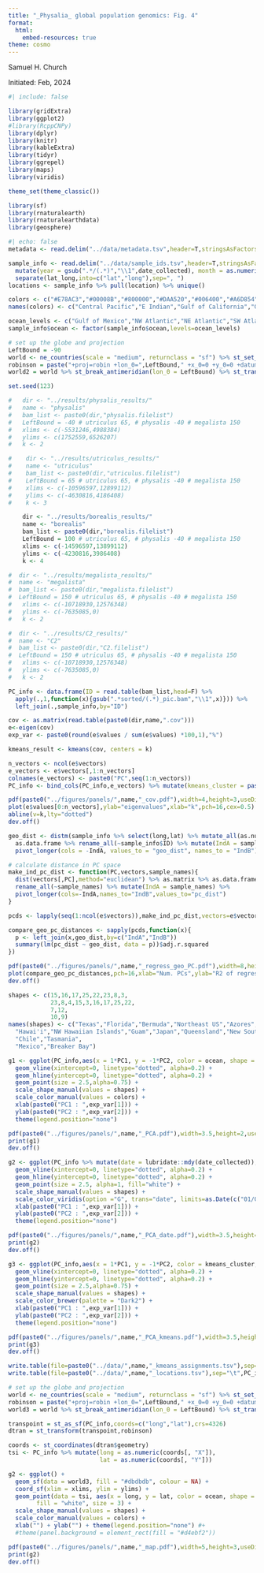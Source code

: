 ```yaml
---
title: "_Physalia_ global population genomics: Fig. 4"
format:
  html:
    embed-resources: true
theme: cosmo
---
```


Samuel H. Church

Initiated: Feb, 2024

```r
#| include: false

library(gridExtra)
library(ggplot2)
#library(RcppCNPy)
library(dplyr)
library(knitr)
library(kableExtra)
library(tidyr)
library(ggrepel)
library(maps)
library(viridis)

theme_set(theme_classic())

library(sf)
library(rnaturalearth)
library(rnaturalearthdata)
library(geosphere)

```

```r
#| echo: false
metadata <- read.delim("../data/metadata.tsv",header=T,stringsAsFactors=F) %>% filter(status %in% c("sequenced","sequenced elsewhere"))

sample_info <- read.delim("../data/sample_ids.tsv",header=T,stringsAsFactors=F) %>%
  mutate(year = gsub(".*/(.*)","\\1",date_collected), month = as.numeric(gsub("(.*)/.*/.*","\\1",date_collected))) %>% 
  separate(lat_long,into=c("lat","long"),sep=", ")
locations <- sample_info %>% pull(location) %>% unique()

colors <- c("#E78AC3","#00008B","#800000","#DAA520","#006400","#A6D854","#DC143C","#FC8D62","#452a00","#8DA0CB","#66C2A5","#B3B3B3")
names(colors) <- c("Central Pacific","E Indian","Gulf of California","Gulf of Mexico","NE Atlantic","NW Atlantic","NW Pacific","SE Pacific","SW Atlantic","SW Pacific","W Indian")

ocean_levels <- c("Gulf of Mexico","NW Atlantic","NE Atlantic","SW Atlantic","W Indian","E Indian","SW Pacific","NW Pacific","Central Pacific","Gulf of California","SE Pacific")
sample_info$ocean <- factor(sample_info$ocean,levels=ocean_levels)

# set up the globe and projection
LeftBound = -90
world <- ne_countries(scale = "medium", returnclass = "sf") %>% st_set_crs(4326)
robinson = paste("+proj=robin +lon_0=",LeftBound," +x_0=0 +y_0=0 +datum=WGS84 +units=m +no_defs",sep="")
world2 = world %>% st_break_antimeridian(lon_0 = LeftBound) %>% st_transform(crs = robinson)
```

```r
set.seed(123)

#   dir <- "../results/physalis_results/"
#   name <- "physalis"
#   bam_list <- paste0(dir,"physalis.filelist")
#   LeftBound = -40 # utriculus 65, # physalis -40 # megalista 150
#   xlims <- c(-5531246,4988384)
#   ylims <- c(1752559,6526207)
#   k <- 2

#    dir <- "../results/utriculus_results/"
#    name <- "utriculus"
#    bam_list <- paste0(dir,"utriculus.filelist")
#    LeftBound = 65 # utriculus 65, # physalis -40 # megalista 150
#    xlims <- c(-10596597,12899112)
#    ylims <- c(-4630816,4186408)
#    k <- 3

    dir <- "../results/borealis_results/"
    name <- "borealis"
    bam_list <- paste0(dir,"borealis.filelist")
    LeftBound = 100 # utriculus 65, # physalis -40 # megalista 150
    xlims <- c(-14596597,13899112)
    ylims <- c(-4230816,3986408)
    k <- 4

#  dir <- "../results/megalista_results/"
#  name <- "megalista"
#  bam_list <- paste0(dir,"megalista.filelist")
#  LeftBound = 150 # utriculus 65, # physalis -40 # megalista 150
#   xlims <- c(-10718930,12576348)
#   ylims <- c(-7635085,0)
#   k <- 2

#  dir <- "../results/C2_results/"
#  name <- "C2"
#  bam_list <- paste0(dir,"C2.filelist")
#  LeftBound = 150 # utriculus 65, # physalis -40 # megalista 150
#   xlims <- c(-10718930,12576348)
#   ylims <- c(-7635085,0)
#   k <- 2

PC_info <- data.frame(ID = read.table(bam_list,head=F) %>% 
  apply(.,1,function(x){gsub(".*sorted/(.*)_pic.bam","\\1",x)})) %>% 
  left_join(.,sample_info,by="ID")

cov <- as.matrix(read.table(paste0(dir,name,".cov")))
e<-eigen(cov)
exp_var <- paste0(round(e$values / sum(e$values) *100,1),"%")

kmeans_result <- kmeans(cov, centers = k)

n_vectors <- ncol(e$vectors)
e_vectors <- e$vectors[,1:n_vectors]
colnames(e_vectors) <- paste0("PC",seq(1:n_vectors))
PC_info <- bind_cols(PC_info,e_vectors) %>% mutate(kmeans_cluster = paste0(name,"_",kmeans_result$cluster))

pdf(paste0("../figures/panels/",name,"_cov.pdf"),width=4,height=3,useDingbats=F)
plot(e$values[0:n_vectors],ylab="eigenvalues",xlab="k",pch=16,cex=0.5)
abline(v=k,lty="dotted")
dev.off()
``` 

```r
geo_dist <- distm(sample_info %>% select(long,lat) %>% mutate_all(as.numeric) %>% as.data.frame, fun = distVincentySphere) %>% 
  as.data.frame %>% rename_all(~sample_info$ID) %>% mutate(IndA = sample_info$ID) %>% 
  pivot_longer(cols = -IndA, values_to = "geo_dist", names_to = "IndB")

# calculate distance in PC space
make_ind_pc_dist <- function(PC,vectors,sample_names){
  dist(vectors[,PC],method="euclidean") %>% as.matrix %>% as.data.frame %>%
  rename_all(~sample_names) %>% mutate(IndA = sample_names) %>%
  pivot_longer(cols=-IndA,names_to="IndB",values_to="pc_dist")
}

pcds <- lapply(seq(1:ncol(e$vectors)),make_ind_pc_dist,vectors=e$vectors,sample_names = PC_info$ID)

compare_geo_pc_distances <- sapply(pcds,function(x){
  p <- left_join(x,geo_dist,by=c("IndA","IndB"))
  summary(lm(pc_dist ~ geo_dist, data = p))$adj.r.squared
})

pdf(paste0("../figures/panels/",name,"_regress_geo_PC.pdf"),width=8,height=4,useDingbats=F)
plot(compare_geo_pc_distances,pch=16,xlab="Num. PCs",ylab="R2 of regression PC vs geo. distance",cex=2)
dev.off()
```


```r
shapes <- c(15,16,17,25,22,23,8,3,
            23,8,4,15,3,16,17,25,22,
            7,12,
            10,9)
names(shapes) <- c("Texas","Florida","Bermuda","Northeast US","Azores","Canary Islands","Spain","Ireland",
  "Hawai'i","NW Hawaiian Islands","Guam","Japan","Queensland","New South Wales","Western Australia","South Africa","Uruguay",
  "Chile","Tasmania",
  "Mexico","Breaker Bay")

g1 <- ggplot(PC_info,aes(x = 1*PC1, y = -1*PC2, color = ocean, shape = location)) + 
  geom_vline(xintercept=0, linetype="dotted", alpha=0.2) +
  geom_hline(yintercept=0, linetype="dotted", alpha=0.2) +
  geom_point(size = 2.5,alpha=0.75) + 
  scale_shape_manual(values = shapes) + 
  scale_color_manual(values = colors) + 
  xlab(paste0("PC1 : ",exp_var[1])) +
  ylab(paste0("PC2 : ",exp_var[2])) + 
  theme(legend.position="none")

pdf(paste0("../figures/panels/",name,"_PCA.pdf"),width=3.5,height=2,useDingbats=F)
print(g1)
dev.off()

g2 <- ggplot(PC_info %>% mutate(date = lubridate::mdy(date_collected)),aes(x = 1*PC1, y = -1*PC2, color = date, shape=location)) + 
  geom_vline(xintercept=0, linetype="dotted", alpha=0.2) +
  geom_hline(yintercept=0, linetype="dotted", alpha=0.2) +
  geom_point(size = 2.5, alpha=1, fill="white") + 
  scale_shape_manual(values = shapes) + 
  scale_color_viridis(option ="G", trans="date", limits=as.Date(c("01/01/2013","12/31/2023"),format="%m/%d/%Y")) + 
  xlab(paste0("PC1 : ",exp_var[1])) +
  ylab(paste0("PC2 : ",exp_var[2])) +
  theme(legend.position="none")

pdf(paste0("../figures/panels/",name,"_PCA_date.pdf"),width=3.5,height=2,useDingbats=F)
print(g2)
dev.off()

g3 <- ggplot(PC_info,aes(x = 1*PC1, y = -1*PC2, color = kmeans_cluster, shape = location, label=ID)) + 
  geom_vline(xintercept=0, linetype="dotted", alpha=0.2) +
  geom_hline(yintercept=0, linetype="dotted", alpha=0.2) +
  geom_point(size = 2.5,alpha=0.75) + 
  scale_shape_manual(values = shapes) + 
  scale_color_brewer(palette = "Dark2") + 
  xlab(paste0("PC1 : ",exp_var[1])) +
  ylab(paste0("PC2 : ",exp_var[2])) + 
  theme(legend.position="none")

pdf(paste0("../figures/panels/",name,"_PCA_kmeans.pdf"),width=3.5,height=2,useDingbats=F)
print(g3)
dev.off()

write.table(file=paste0("../data/",name,"_kmeans_assignments.tsv"),sep="\t",PC_info %>% select(ID,kmeans_cluster),row.names=F,quote=F)
write.table(file=paste0("../data/",name,"_locations.tsv"),sep="\t",PC_info %>% select(ID,ocean),row.names=F,quote=F)
```


```r
# set up the globe and projection
world <- ne_countries(scale = "medium", returnclass = "sf") %>% st_set_crs(4326)
robinson = paste("+proj=robin +lon_0=",LeftBound," +x_0=0 +y_0=0 +datum=WGS84 +units=m +no_defs",sep="")
world3 = world %>% st_break_antimeridian(lon_0 = LeftBound) %>% st_transform(crs = robinson)

transpoint = st_as_sf(PC_info,coords=c("long","lat"),crs=4326)
dtran = st_transform(transpoint,robinson)

coords <- st_coordinates(dtran$geometry)
tsi <- PC_info %>% mutate(long = as.numeric(coords[, "X"]),
                          lat = as.numeric(coords[, "Y"]))

g2 <- ggplot() + 
  geom_sf(data = world3, fill = "#dbdbdb", colour = NA) + 
  coord_sf(xlim = xlims, ylim = ylims) +
  geom_point(data = tsi, aes(x = long, y = lat, color = ocean, shape = location),
        fill = "white", size = 3) + 
  scale_shape_manual(values = shapes) + 
  scale_color_manual(values = colors) + 
  xlab("") + ylab("") + theme(legend.position="none") #+
  #theme(panel.background = element_rect(fill = "#d4ebf2"))

pdf(paste0("../figures/panels/",name,"_map.pdf"),width=5,height=3,useDingbats=F)
print(g2)
dev.off()
```
